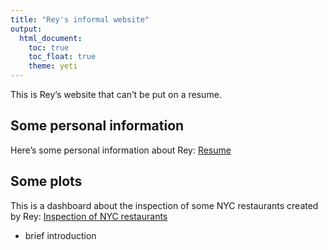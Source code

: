 ```yaml
---
title: "Rey's informal website"
output: 
  html_document:
    toc: true
    toc_float: true
    theme: yeti
---
```


This is Rey's website that can't be put on a resume.

## Some personal information

Here's some personal information about Rey: [Resume](resume.html)

## Some plots

This is a dashboard about the inspection of some NYC restaurants created by Rey: [Inspection of NYC restaurants](plots.html) 

* brief introduction




